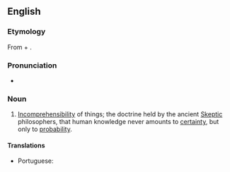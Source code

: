 ==English==

===Etymology===
From {{etyl|grc|en}} {{m|grc|ἀ-}} + {{m|grc|καταλαμβάνειν||to seize}}.

===Pronunciation===
* {{a|US}} {{IPA|en|/eɪˈkæ.tə.lɛp.si/|/əˈkæ.tə.lɛp.si/}}

===Noun===
{{en-noun|-}}

# [[incomprehensibility|Incomprehensibility]] of things; the doctrine held by the ancient [[Skeptic]] philosophers, that human knowledge never amounts to [[certainty]], but only to [[probability]].

====Translations====
{{trans-top|the doctrine that human knowledge never amounts to certainty}}
* Portuguese: {{t|pt|acatalepsia|f}}
{{trans-mid}}
{{trans-bottom}}